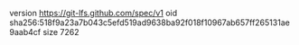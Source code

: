 version https://git-lfs.github.com/spec/v1
oid sha256:518f9a23a7b043c5efd519ad9638ba92f018f10967ab657ff265131ae9aab4cf
size 7262
